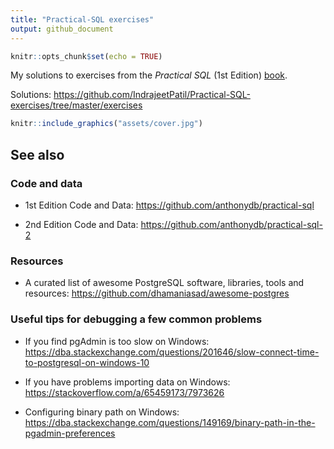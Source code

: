 ```yaml
---
title: "Practical-SQL exercises"
output: github_document
---
```


```r
knitr::opts_chunk$set(echo = TRUE)
```

My solutions to exercises from the _Practical SQL_ (1st Edition) [book](https://nostarch.com/practicalSQL).

Solutions: <https://github.com/IndrajeetPatil/Practical-SQL-exercises/tree/master/exercises>

```r
knitr::include_graphics("assets/cover.jpg")
```

## See also

### Code and data

- 1st Edition Code and Data: <https://github.com/anthonydb/practical-sql>

- 2nd Edition Code and Data: <https://github.com/anthonydb/practical-sql-2>

### Resources

- A curated list of awesome PostgreSQL software, libraries, tools and resources: <https://github.com/dhamaniasad/awesome-postgres>

### Useful tips for debugging a few common problems

- If you find pgAdmin is too slow on Windows: <https://dba.stackexchange.com/questions/201646/slow-connect-time-to-postgresql-on-windows-10>

- If you have problems importing data on Windows: <https://stackoverflow.com/a/65459173/7973626>

- Configuring binary path on Windows: <https://dba.stackexchange.com/questions/149169/binary-path-in-the-pgadmin-preferences>
